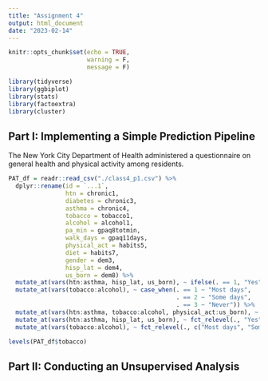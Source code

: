 ```yaml
---
title: "Assignment 4"
output: html_document
date: "2023-02-14"
---
```


```r
knitr::opts_chunk$set(echo = TRUE, 
                      warning = F,
                      message = F)
```


```r
library(tidyverse)
library(ggbiplot)
library(stats)
library(factoextra)
library(cluster)
```

## Part I: Implementing a Simple Prediction Pipeline

The New York City Department of Health administered a questionnaire on general health and physical activity among residents. 

```r
PAT_df = readr::read_csv("./class4_p1.csv") %>% 
  dplyr::rename(id = `...1`,
                htn = chronic1,
                diabetes = chronic3,
                asthma = chronic4,
                tobacco = tobacco1,
                alcohol = alcohol1,
                pa_min = gpaq8totmin,
                walk_days = gpaq11days,
                physical_act = habits5,
                diet = habits7,
                gender = dem3,
                hisp_lat = dem4,
                us_born = dem8) %>% 
  mutate_at(vars(htn:asthma, hisp_lat, us_born), ~ ifelse(. == 1, "Yes", "No")) %>% 
  mutate_at(vars(tobacco:alcohol), ~ case_when(. == 1 ~ "Most days", 
                                               . == 2 ~ "Some days", 
                                               . == 3 ~ "Never")) %>% 
  mutate_at(vars(htn:asthma, tobacco:alcohol, physical_act:us_born), ~ as.factor(.)) %>% 
  mutate_at(vars(htn:asthma, hisp_lat, us_born), ~ fct_relevel(., "Yes")) %>% 
  mutate_at(vars(tobacco:alcohol), ~ fct_relevel(., c("Most days", "Some days")))

levels(PAT_df$tobacco)

```

## Part II: Conducting an Unsupervised Analysis


